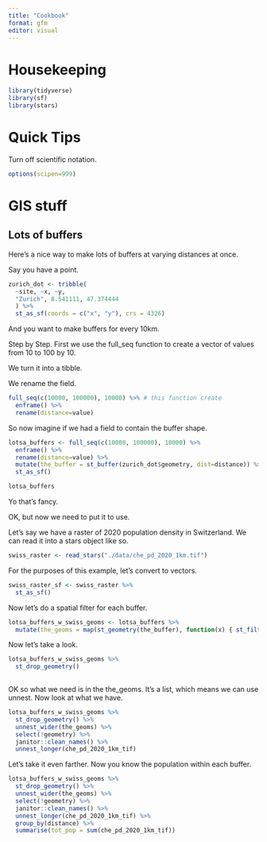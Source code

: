 ```yaml
---
title: "Cookbook"
format: gfm
editor: visual
---
```


# Housekeeping

```r
library(tidyverse)
library(sf)
library(stars)
```


# Quick Tips

Turn off scientific notation. 

```r
options(scipen=999)
```


# GIS stuff

## Lots of buffers

Here's a nice way to make lots of buffers at varying distances at once. 

Say you have a point. 

```r
zurich_dot <- tribble(
  ~site, ~x, ~y,
  "Zurich", 8.541111, 47.374444
  ) %>%
  st_as_sf(coords = c("x", "y"), crs = 4326)
```

And you want to make buffers for every 10km. 

Step by Step. First we use the full_seq function to create a vector of values from 10 to 100 by 10. 

We turn it into a tibble. 

We rename the field. 

```r
full_seq(c(10000, 100000), 10000) %>% # this function create
  enframe() %>% 
  rename(distance=value) 
```

So now imagine if we had a field to contain the buffer shape. 

```r
lotsa_buffers <- full_seq(c(10000, 100000), 10000) %>% 
  enframe() %>% 
  rename(distance=value) %>%
  mutate(the_buffer = st_buffer(zurich_dot$geometry, dist=distance)) %>%
  st_as_sf()

lotsa_buffers
```

Yo that's fancy. 

OK, but now we need to put it to use. 

Let's say we have a raster of 2020 population density in Switzerland. We can read it into a stars object like so. 

```r
swiss_raster <- read_stars("./data/che_pd_2020_1km.tif")
```

For the purposes of this example, let's convert to vectors. 

```r
swiss_raster_sf <- swiss_raster %>%
  st_as_sf()
```

Now let's do a spatial filter for each buffer. 

```r
lotsa_buffers_w_swiss_geoms <- lotsa_buffers %>%
  mutate(the_geoms = map(st_geometry(the_buffer), function(x) { st_filter(swiss_raster_sf, x) }))
```

Now let's take a look. 

```r
lotsa_buffers_w_swiss_geoms %>%
  st_drop_geometry() 
  
```

OK so what we need is in the the_geoms. It's a list, which means we can use unnest. Now look at what we have. 

```r
lotsa_buffers_w_swiss_geoms %>%
  st_drop_geometry() %>% 
  unnest_wider(the_geoms) %>%
  select(!geometry) %>% 
  janitor::clean_names() %>% 
  unnest_longer(che_pd_2020_1km_tif)
```

Let's take it even farther. Now you know the population within each buffer. 

```r
lotsa_buffers_w_swiss_geoms %>%
  st_drop_geometry() %>% 
  unnest_wider(the_geoms) %>%
  select(!geometry) %>% 
  janitor::clean_names() %>% 
  unnest_longer(che_pd_2020_1km_tif) %>%
  group_by(distance) %>%
  summarise(tot_pop = sum(che_pd_2020_1km_tif))
```

